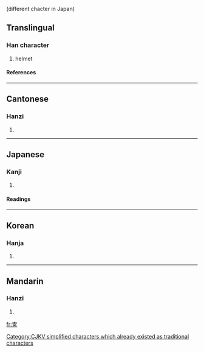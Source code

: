 {{see|胄}} (different chacter in Japan)

==Translingual==
===Han character===
{{Han char|rn=13|rad=冂|as=07|sn=9|four=5022<sub>7</sub>|canj=中田月 (LWB), X中田月 (XLWB)}}
# helmet
====References====
{{Han ref|kx=0129.200|dkj=01537|dj=0291.130|hdz=32059.090|uh=5191|ud=20881|bh=AB60|bd=43872}}
----
==Cantonese==
===Hanzi===
{{yue-hanzi|jyut=|y=jau6}}
# {{defn|Cantonese}}
----
==Japanese==
===Kanji===
{{ja-kanji|grade=|rs=冂07}}
# {{defn|Japanese}}
====Readings====
{{ja-readings|on=[[ちゅう]] (chū)|kun=[[かぶと]] (kabuto), [[よろい]] (yoroi)}}
----
==Korean==
===Hanja===
{{ko-hanja|hangeul=주|rv=ju|mr=chu}}
# {{defn|Korean}}


[[Category:CJKV simplified characters which already existed as traditional characters]]
----
==Mandarin==
===Hanzi===
{{cmn-hanzi|pin=[[mò]] (mo4), [[zhòu]] ([[zhou4]])|wg=mo<sup>4</sup>, chou<sup>4</sup>}}
# {{defn|Mandarin}}

[[fr:冑]]